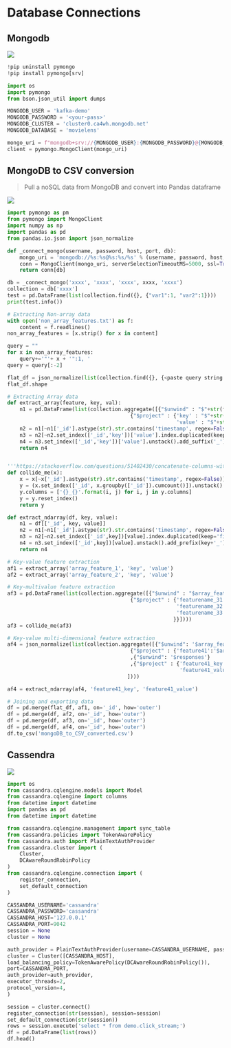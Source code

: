 # Database Connections

## Mongodb

<a href="https://nbviewer.org/github/recohut/nbs/blob/main/2021-06-11-recostep-mongodb-listener.ipynb" alt=""> <img src="https://colab.research.google.com/assets/colab-badge.svg" /></a>


```python
!pip uninstall pymongo
!pip install pymongo[srv]

import os
import pymongo
from bson.json_util import dumps

MONGODB_USER = 'kafka-demo'
MONGODB_PASSWORD = '<your-pass>'
MONGODB_CLUSTER = 'cluster0.ca4wh.mongodb.net'
MONGODB_DATABASE = 'movielens'

mongo_uri = f"mongodb+srv://{MONGODB_USER}:{MONGODB_PASSWORD}@{MONGODB_CLUSTER}/{MONGODB_DATABASE}?retryWrites=true&w=majority"
client = pymongo.MongoClient(mongo_uri)
```

## MongoDB to CSV conversion

> Pull a noSQL data from MongoDB and convert into Pandas dataframe
>

<a href="https://nbviewer.org/github/recohut/nbs/blob/main/2020-06-20-mongodb-to-csv-conversion.ipynb" alt=""> <img src="https://colab.research.google.com/assets/colab-badge.svg" /></a>

```python
import pymongo as pm
from pymongo import MongoClient
import numpy as np
import pandas as pd
from pandas.io.json import json_normalize

def _connect_mongo(username, password, host, port, db):
    mongo_uri = 'mongodb://%s:%s@%s:%s/%s' % (username, password, host, port, db)
    conn = MongoClient(mongo_uri, serverSelectionTimeoutMS=5000, ssl=True)
    return conn[db] 

db = _connect_mongo('xxxx', 'xxxx', 'xxxx', xxxx, 'xxxx')
collection = db['xxxx']
test = pd.DataFrame(list(collection.find({}, {"var1":1, "var2":1})))
print(test.info())

# Extracting Non-array data
with open('non_array_features.txt') as f:
    content = f.readlines()
non_array_features = [x.strip() for x in content]

query = ""
for x in non_array_features:
    query+='"'+ x + '":1, '
query = query[:-2]

flat_df = json_normalize(list(collection.find({}, {<paste query string here without ''>})))
flat_df.shape

# Extracting Array data
def extract_array(feature, key, val):
    n1 = pd.DataFrame(list(collection.aggregate([{"$unwind" : "$"+str(feature)}, 
                                        {"$project" : {'key' : "$"+str(feature) + "." + key,
                                                       'value' : "$"+str(feature) + "." + val}}])))
    n2 = n1[~n1['_id'].astype(str).str.contains('timestamp', regex=False)]
    n3 = n2[~n2.set_index(['_id','key'])['value'].index.duplicated(keep='first')]
    n4 = n3.set_index(['_id','key'])['value'].unstack().add_suffix('_').reset_index()
    return n4


'''https://stackoverflow.com/questions/51402430/concatenate-columns-with-same-id-pandas-dataframe'''
def collide_me(x):
    x = x[~x['_id'].astype(str).str.contains('timestamp', regex=False)]
    y = (x.set_index(['_id', x.groupby(['_id']).cumcount()]).unstack().sort_index(axis=1, level=1))
    y.columns = ['{}_{}'.format(i, j) for i, j in y.columns]
    y = y.reset_index()
    return y

def extract_ndarray(df, key, value):
    n1 = df[['_id', key, value]]
    n2 = n1[~n1['_id'].astype(str).str.contains('timestamp', regex=False)]
    n3 = n2[~n2.set_index(['_id',key])[value].index.duplicated(keep='first')]
    n4 = n3.set_index(['_id',key])[value].unstack().add_prefix(key+'_').reset_index()
    return n4

# Key-value feature extraction
af1 = extract_array('array_feature_1', 'key', 'value')
af2 = extract_array('array_feature_2', 'key', 'value')

# Key-multivalue feature extraction
af3 = pd.DataFrame(list(collection.aggregate([{"$unwind" : "$array_feature_3"}, 
                                        {"$project" : {'featurename_31':'$array_feature_3.featurename_31',
                                                       'featurename_32':'$array_feature_3.featurename_32',
                                                       'featurename_33':'$array_feature_3.featurename_33'
                                                      }}])))
af3 = collide_me(af3)

# Key-value multi-dimensional feature extraction
af4 = json_normalize(list(collection.aggregate([{"$unwind": '$array_feature_4'},
                                        {"$project" : {'feature41':'$array_feature_4.feature41'}}
                                        ,{"$unwind": '$responses'}
                                        ,{"$project" : {'feature41_key':'$feature41.key',
                                                        'feature41_value':'$feature41.value'}}
                                       ])))

af4 = extract_ndarray(af4, 'feature41_key', 'feature41_value')

# Joining and exporting data
df = pd.merge(flat_df, af1, on='_id', how='outer')
df = pd.merge(df, af2, on='_id', how='outer')
df = pd.merge(df, af3, on='_id', how='outer')
df = pd.merge(df, af4, on='_id', how='outer')
df.to_csv('mongoDB_to_CSV_converted.csv')
```

## Cassendra

<a href="https://nbviewer.org/github/recohut/nbs/blob/main/2021-07-01-read-data-from-cassandra-into-pandas.ipynb" alt=""> <img src="https://colab.research.google.com/assets/colab-badge.svg" /></a>


```python
import os
from cassandra.cqlengine.models import Model
from cassandra.cqlengine import columns
from datetime import datetime
import pandas as pd
from datetime import datetime

from cassandra.cqlengine.management import sync_table
from cassandra.policies import TokenAwarePolicy
from cassandra.auth import PlainTextAuthProvider
from cassandra.cluster import (
    Cluster,
    DCAwareRoundRobinPolicy
)
from cassandra.cqlengine.connection import (
    register_connection,
    set_default_connection
)

CASSANDRA_USERNAME='cassandra'
CASSANDRA_PASSWORD='cassandra'
CASSANDRA_HOST='127.0.0.1'
CASSANDRA_PORT=9042
session = None
cluster = None

auth_provider = PlainTextAuthProvider(username=CASSANDRA_USERNAME, password=CASSANDRA_PASSWORD)
cluster = Cluster([CASSANDRA_HOST],
load_balancing_policy=TokenAwarePolicy(DCAwareRoundRobinPolicy()),
port=CASSANDRA_PORT,
auth_provider=auth_provider,
executor_threads=2,
protocol_version=4,
)           

session = cluster.connect()
register_connection(str(session), session=session)
set_default_connection(str(session))
rows = session.execute('select * from demo.click_stream;')
df = pd.DataFrame(list(rows))
df.head()
```